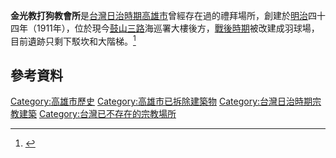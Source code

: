 {{expand section}}
'''金光教打狗教會所'''是[[台灣日治時期|台灣日治時期]][[高雄市|高雄市]]曾經存在過的{{lj|金光教}}禮拜場所，創建於[[明治|明治]]四十四年（1911年），位於現今[[鼓山三路|鼓山三路]]海巡署大樓後方，[[臺灣戰後時期|戰後時期]]被改建成羽球場，目前遺跡只剩下駁坎和大階梯。<ref>{{Cite journal|title=打狗金刀比羅神社遺址踏查|author=廖德宗|url=https://issuu.com/chuliu/docs/22228306_7-2|journal=高雄文獻|publisher=高雄市政府文化局|issue=第七期第二卷|doi=|others=|year=2017|volume=第二卷|page=|pmid=}}</ref>

==參考資料==
{{Reflist}}
{{geo-stub}}

[[Category:高雄市歷史|Category:高雄市歷史]]
[[Category:高雄市已拆除建築物|Category:高雄市已拆除建築物]]
[[Category:台灣日治時期宗教建築|Category:台灣日治時期宗教建築]]
[[Category:台灣已不存在的宗教場所|Category:台灣已不存在的宗教場所]]